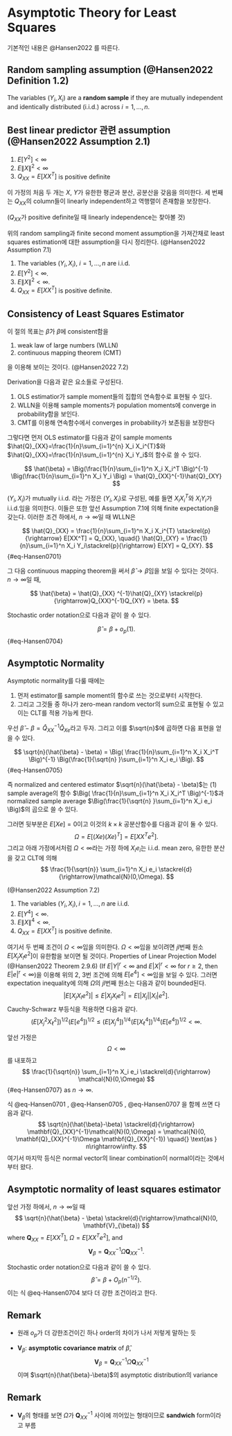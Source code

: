 # Asymptotic Theory for Least Squares

기본적인 내용은 @Hansen2022 를 따른다.

::: {#thm-rss}
## Random sampling assumption (@Hansen2022 Definition 1.2)

The variables $(Y_i, X_i)$ are a **random sample** if they are mutually independent and identically distributed (i.i.d.) across $i=1,\ldots, n$.
:::

::: {#thm-blp}
## Best linear predictor 관련 assumption (@Hansen2022 Assumption 2.1)

1.  $E[Y^2]<\infty$
2.  $E\|X\|^2 < \infty$
3.  $Q_{XX} = E[XX^T]$ is positive definite

이 가정의 처음 두 개는 $X$, $Y$가 유한한 평균과 분산, 공분산을 갖음을 의미한다. 세 번째는 $Q_{XX}$의 column들이 linearly independent하고 역행렬이 존재함을 보장한다.

($Q_{XX}$가 positive definite일 때 linearly independence는 찾아볼 것)

```{=html}
<!--
positive definiteness와 linearly independent:
https://sites.calvin.edu/scofield/courses/m355/handouts/definiteMatrices.pdf
-->
```
:::

위의 random sampling과 finite second moment assumption을 가져간채로 least squares estimation에 대한 assumption을 다시 정리한다. (@Hansen2022 Assumption 7.1)

1.  The variables $(Y_i, X_i)$, $i=1,\ldots, n$ are i.i.d.
2.  $E[Y^2]<\infty$.
3.  $E\|X\|^2<\infty$.
4.  $Q_{XX} = E[XX^T]$ is positive definite.

## Consistency of Least Squares Estimator

이 절의 목표는 $\hat{\beta}$가 $\beta$에 consistent함을

1.  weak law of large numbers (WLLN)
2.  continuous mapping theorem (CMT)

을 이용해 보이는 것이다. (@Hansen2022 7.2)

Derivation을 다음과 같은 요소들로 구성된다.

1.  OLS estimatior가 sample moment들의 집합의 연속함수로 표현될 수 있다.
2.  WLLN을 이용해 sample moments가 population moments에 converge in probability함을 보인다.
3.  CMT를 이용해 연속함수에서 converges in probability가 보존됨을 보장한다

그렇다면 먼저 OLS estimator를 다음과 같이 sample moments $\hat{Q}_{XX}=\frac{1}{n}\sum_{i=1}^{n} X_i X_i^{T}$와 $\hat{Q}_{XX}=\frac{1}{n}\sum_{i=1}^{n} X_i Y_i$의 함수로 쓸 수 있다.

$$
\hat{\beta} = \Big(\frac{1}{n}\sum_{i=1}^n X_i X_i^T \Big)^{-1} \Big(\frac{1}{n}\sum_{i=1}^n X_i Y_i \Big) = \hat{Q}_{XX}^{-1}\hat{Q}_{XY}
$$

$(Y_i, X_i)$가 mutually i.i.d. 라는 가정은 $(Y_i, X_i)$로 구성된, 예를 들면 $X_i X_i^{T}$와 $X_i Y_i$가 i.i.d.임을 의미한다. 이들은 또한 앞선 Assumption 7.1에 의해 finite expectation을 갖는다. 이러한 조건 하에서, $n\rightarrow \infty$일 때 WLLN은

$$
\hat{Q}_{XX} = \frac{1}{n}\sum_{i=1}^n X_i X_i^{T} \stackrel{p}{\rightarrow} E[XX^T] = Q_{XX}, \quad{} \hat{Q}_{XY} = \frac{1}{n}\sum_{i=1}^n X_i Y_i\stackrel{p}{\rightarrow} E[XY] = Q_{XY}.
$$ {#eq-Hansen0701}

그 다음 continuous mapping theorem을 써서 $\hat{\beta} \rightarrow \beta$임을 보일 수 있다는 것이다. $n\rightarrow \infty$일 때,

$$
\hat{\beta} = \hat{Q}_{XX} ^{-1}\hat{Q}_{XY} \stackrel{p}{\rightarrow}Q_{XX}^{-1}Q_{XY} = \beta.
$$

Stochastic order notation으로 다음과 같이 쓸 수 있다.

$$
\hat{\beta} = \beta + o_p (1).
$$ {#eq-Hansen0704}

## Asymptotic Normality

Asymptotic normality를 다룰 때에는

1.  먼저 estimator를 sample moment의 함수로 쓰는 것으로부터 시작한다.
2.  그리고 그것들 중 하나가 zero-mean random vector의 sum으로 표현될 수 있고 이는 CLT를 적용 가능케 한다.

우선 $\hat{\beta}- \beta = \hat{Q}_{XX}^{-1}\hat{Q}_{Xe}$라고 두자. 그리고 이를 $\sqrt{n}$에 곱하면 다음 표현을 얻을 수 있다.

$$
\sqrt{n}(\hat{\beta} - \beta) = \Big( \frac{1}{n}\sum_{i=1}^n X_i X_i^T \Big)^{-1} \Big(\frac{1}{\sqrt{n} }\sum_{i=1}^n X_i e_i \Big).
$$ {#eq-Hansen0705}

즉 normalized and centered estimator $\sqrt{n}(\hat{\beta} - \beta)$는 (1) sample average의 함수 $\Big( \frac{1}{n}\sum_{i=1}^n X_i X_i^T \Big)^{-1}$과 normalized sample average $\Big(\frac{1}{\sqrt{n} }\sum_{i=1}^n X_i e_i \Big)$의 곱으로 쓸 수 있다.

그러면 뒷부분은 $E[Xe]=0$이고 이것의 $k\times k$ 공분산함수를 다음과 같이 둘 수 있다. $$
\Omega = E[(Xe)(Xe)^T] = E[XX^T e^2].
$$ 그리고 아래 가정에서처럼 $\Omega <\infty$라는 가정 하에 $X_i e_i$는 i.i.d. mean zero, 유한한 분산을 갖고 CLT에 의해 $$
\frac{1}{\sqrt{n}} \sum_{i=1}^n X_i e_i \stackrel{d}{\rightarrow}\mathcal{N}(0,\Omega).
$$

(@Hansen2022 Assumption 7.2)

1.  The variables $(Y_i, X_i), i=1,\ldots, n$ are i.i.d.
2.  $E[Y^4]<\infty$.
3.  $E\|X\|^4 <\infty$.
4.  $Q_{XX} = E[XX^{T}]$ is positive definite.

여기서 두 번째 조건이 $\Omega <\infty$임을 의미한다. $\Omega <\infty$임을 보이려면 $jl$번째 원소 $E[X_jX_le^2]$이 유한함을 보이면 될 것이다. Properties of Linear Projection Model (@Hansen2022 Theorem 2.9.6) (If $E|Y|^r <\infty$ and $E|X|^r <\infty$ for $r\geq 2$, then $E|e|^r <\infty$)을 이용해 위의 2, 3번 조건에 의해 $E[e^4]<\infty$임을 보일 수 있다. 그러면 expectation inequality에 의해 $\Omega$의 $jl$번째 원소는 다음과 같이 bounded된다. $$
|E[X_jX_le^2]|\leq E|X_jX_le^2| = E[|X_j||X_l|e^2].
$$
Cauchy-Schwarz 부등식을 적용하면 다음과 같다.
$$
(E[X_j^2 X_\ell^2])^{1/2} (E[e^4])^{1/2} \leq (E[X_j^4])^{1/4}(E[X_{\ell}^4])^{1/4}(E[e^4])^{1/2}<\infty.
$$

::: {#thm-finitecov}

앞선 가정은
$$
\Omega <\infty
$$
를 내포하고
$$
\frac{1}{\sqrt{n}} \sum_{i=1}^n X_i e_i \stackrel{d}{\rightarrow} \mathcal{N}(0,\Omega)
$$ {#eq-Hansen0707}
as $n\rightarrow \infty$.

:::

식 @eq-Hansen0701 , @eq-Hansen0705 , @eq-Hansen0707 을 함께 쓰면 다음과 같다.
$$
\sqrt{n}(\hat{\beta}-\beta) \stackrel{d}{\rightarrow} \mathbf{Q}_{XX}^{-1}\mathcal{N}(0,\Omega) = \mathcal{N}(0, \mathbf{Q}_{XX}^{-1}\Omega \mathbf{Q}_{XX}^{-1}) \quad{} \text{as } n\rightarrow\infty. 
$$
여기서 마지막 등식은 normal vector의 linear combination이 normal이라는 것에서부터 왔다.

::: {#thm-asymnormalls}

## Asymptotic normality of least squares estimator

앞선 가정 하에서, $n\rightarrow\infty$일 때
$$
\sqrt{n}(\hat{\beta} - \beta) \stackrel{d}{\rightarrow}\mathcal{N}(0, \mathbf{V}_{\beta})
$$
where $\mathbf{Q}_{XX} = E[XX^T]$, $\Omega = E[XX^T e^2]$, and
$$
\mathbf{V}_{\beta} = \mathbf{Q}_{XX}^{-1}\Omega \mathbf{Q}_{XX}^{-1}.
$$

:::

Stochastic order notation으로 다음과 같이 쓸 수 있다.
$$
\hat{\beta} = \beta + O_p(n^{-1/2}).
$$
이는 식 @eq-Hansen0704 보다 더 강한 조건이라고 한다.

::: callout-tip
## Remark

- 원래 $o_p$가 더 강한조건이긴 하나 order의 차이가 나서 저렇게 말하는 듯
:::

- $\mathbf{V}_{\beta}$: **asymptotic covariance matrix** of $\hat{\beta}$,
$$
\mathbf{V}_{\beta} = \mathbf{Q}_{XX}^{-1}\Omega \mathbf{Q}_{XX}^{-1}
$$
이며 $\sqrt{n}(\hat{\beta}-\beta)$의 asymptotic distribution의 variance

::: callout-tip
## Remark

- $\mathbf{V}_{\beta}$의 형태를 보면 $\Omega$가 $\mathbf{Q}_{XX}^{-1}$ 사이에 끼어있는 형태이므로 **sandwich** form이라고 부름
:::

